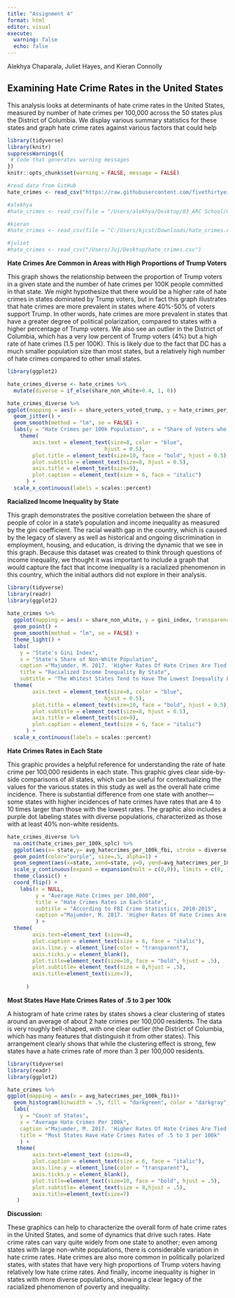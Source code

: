 ```yaml
---
title: "Assignment 4"
format: html
editor: visual
execute: 
  warning: false
  echo: false
---
```


Alekhya Chaparala, Juliet Hayes, and Kieran Connolly

## Examining Hate Crime Rates in the United States

This analysis looks at determinants of hate crime rates in the United States, measured by number of hate crimes per 100,000 across the 50 states plus the District of Columbia. We display various summary statistics for these states and graph hate crime rates against various factors that could help

```r

library(tidyverse)
library(knitr) 
suppressWarnings({ 
 # Code that generates warning messages 
}) 
knitr::opts_chunk$set(warning = FALSE, message = FALSE) 

#read data from GitHub
hate_crimes <- read_csv("https://raw.githubusercontent.com/fivethirtyeight/data/master/hate-crimes/hate_crimes.csv")

#alekhya
#hate_crimes <- read_csv(file = "/Users/alekhya/Desktop/03_ARC School/02 McCourt Year 2/Data Science/Assignment04/data/hate_crimes.csv")

#kieran
#hate_crimes <- read_csv(file = "C:/Users/kjcst/Downloads/hate_crimes.csv")

#juliet
#hate_crimes <- read_csv("/Users/Juj/Desktop/hate_crimes.csv") 
```

**Hate Crimes Are Common in Areas with High Proportions of Trump Voters**

This graph shows the relationship between the proportion of Trump voters in a given state and the number of hate crimes per 100K people committed in that state. We might hypothesize that there would be a higher rate of hate crimes in states dominated by Trump voters, but in fact this graph illustrates that hate crimes are more prevalent in states where 40%-50% of voters support Trump. In other words, hate crimes are more prevalent in states that have a greater degree of political polarization, compared to states with a higher percentage of Trump voters. We also see an outlier in the District of Columbia, which has a very low percent of Trump voters (4%) but a high rate of hate crimes (1.5 per 100K). This is likely due to the fact that DC has a much smaller population size than most states, but a relatively high number of hate crimes compared to other small states.

```r

library(ggplot2)

hate_crimes_diverse <- hate_crimes %>%
  mutate(diverse = if_else(share_non_white>0.4, 1, 0))

hate_crimes_diverse %>%
ggplot(mapping = aes(x = share_voters_voted_trump, y = hate_crimes_per_100k_splc, color = diverse)) + 
  geom_jitter() + 
  geom_smooth(method = "lm", se = FALSE) +
  labs(y = "Hate Crimes per 100k Population", x = "Share of Voters who Voted Trump", title = "Hate Crimes are Less Common in Areas with High Proportions of Trump Voters", subtitle = "Polarized Areas See Higher Rates of Hate Crimes", caption ="Majumder, M. 2017. 'Higher Rates Of Hate Crimes Are Tied To Income Inequality'. FiveThirtyEight.") +
    theme(
        axis.text = element_text(size=8, color = "blue",
                               hjust = 0.5), 
        plot.title = element_text(size=10, face = "bold", hjust = 0.5),
        plot.subtitle = element_text(size=8, hjust = 0.5),
        axis.title = element_text(size=9),
        plot.caption = element_text(size = 6, face = "italic")
      ) + 
  scale_x_continuous(labels = scales::percent)
```

**Racialized Income Inequality by State**

This graph demonstrates the positive correlation between the share of people of color in a state's population and income inequality as measured by the gini coefficient. The racial wealth gap in the country, which is caused by the legacy of slavery as well as historical and ongoing discrimination in employment, housing, and education, is driving the dynamic that we see in this graph. Because this dataset was created to think through questions of income inequality, we thought it was important to include a graph that would capture the fact that income inequality is a racialized phenomenon in this country, which the initial authors did not explore in their analysis.

```r

library(tidyverse)
library(readr)
library(ggplot2)
  
hate_crimes %>%
  ggplot(mapping = aes(x = share_non_white, y = gini_index, transparency = 0.5, color = state)) +
  geom_point() +
  geom_smooth(method = "lm", se = FALSE) +
  theme_light() +
  labs(
    y = "State's Gini Index",
    x = "State's Share of Non-White Population",
    caption ="Majumder, M. 2017. 'Higher Rates Of Hate Crimes Are Tied To Income Inequality'. FiveThirtyEight.",
    title = "Racialized Income Inequality By State",
    subtitle = "The Whitest States Tend to Have The Lowest Inequality Levels")+ 
  theme(
        axis.text = element_text(size=8, color = "blue",
                               hjust = 0.5), 
        plot.title = element_text(size=10, face = "bold", hjust = 0.5),
        plot.subtitle = element_text(size=8, hjust = 0.5),
        axis.title = element_text(size=9),
        plot.caption = element_text(size = 6, face = "italic")
      ) +
  scale_x_continuous(labels = scales::percent)

```

**Hate Crimes Rates in Each State**

This graphic provides a helpful reference for understanding the rate of hate crime per 100,000 residents in each state. This graphic gives clear side-by-side comparisons of all states, which can be useful for contextualizing the values for the various states in this study as well as the overall hate crime incidence. There is substantial difference from one state with another---some states with higher incidences of hate crimes have rates that are 4 to 10 times larger than those with the lowest rates. The graphic also includes a purple dot labeling states with diverse populations, characterized as those with at least 40% non-white residents.

```r

hate_crimes_diverse %>%
  na.omit(hate_crimes_per_100k_splc) %>%
  ggplot(aes(x= state,y= avg_hatecrimes_per_100k_fbi, stroke = diverse))+
  geom_point(color="purple", size=.5, alpha=1) + 
  geom_segment(aes(x=state, xend=state, y=0, yend=avg_hatecrimes_per_100k_fbi)) +
  scale_y_continuous(expand = expansion(mult = c(0,0)), limits = c(0, 12)) +
  theme_classic() +
  coord_flip() +
    labs(x = NULL, 
         y = "Average Hate Crimes per 100,000",
         title = "Hate Crimes Rates in Each State",
         subtitle = "According to FBI Crime Statistics, 2010-2015",
         caption ="Majumder, M. 2017. 'Higher Rates Of Hate Crimes Are Tied To Income Inequality'. FiveThirtyEight.",
         ) +
  theme(
        axis.text=element_text (size=4),
        plot.caption = element_text(size = 6, face = "italic"),
        axis.line.y = element_line(color = "transparent"),
        axis.ticks.y = element_blank(),
        plot.title=element_text(size=10, face = "bold", hjust = .5),
        plot.subtitle= element_text(size = 8,hjust = .5),
        axis.title=element_text(size=7),
        
      ) 

```

**Most States Have Hate Crimes Rates of .5 to 3 per 100k**

A histogram of hate crime rates by states shows a clear clustering of states around an average of about 2 hate crimes per 100,000 residents. The data is very roughly bell-shaped, with one clear outlier (the District of Columbia, which has many features that distinguish it from other states). This arrangement clearly shows that while the clustering effect is strong, few states have a hate crimes rate of more than 3 per 100,000 residents.

```r

library(tidyverse)
library(readr)
library(ggplot2)

hate_crimes %>% 
ggplot(mapping = aes(x = avg_hatecrimes_per_100k_fbi))+
  geom_histogram(binwidth = .5, fill = "darkgreen", color = "darkgray") + 
  labs(
    y = "Count of States",
    x = "Average Hate Crimes Per 100k",
    caption ="Majumder, M. 2017. 'Higher Rates Of Hate Crimes Are Tied To Income Inequality'. FiveThirtyEight.",
    title = "Most States Have Hate Crimes Rates of .5 to 3 per 100k"
    ) +
   theme(
        axis.text=element_text (size=4),
        plot.caption = element_text(size = 6, face = "italic"),
        axis.line.y = element_line(color = "transparent"),
        axis.ticks.y = element_blank(),
        plot.title=element_text(size=10, face = "bold", hjust = .5),
        plot.subtitle= element_text(size = 8,hjust = .5),
        axis.title=element_text(size=7)
   )

```

**Discussion:**

These graphics can help to characterize the overall form of hate crime rates in the United States, and some of dynamics that drive such rates. Hate crime rates can vary quite widely from one state to another; even among states with large non-white populations, there is considerable variation in hate crime rates. Hate crimes are also more common in politically polarized states, with states that have very high proportions of Trump voters having relatively low hate crime rates. And finally, income inequality is higher in states with more diverse populations, showing a clear legacy of the racialized phenomenon of poverty and inequality.
